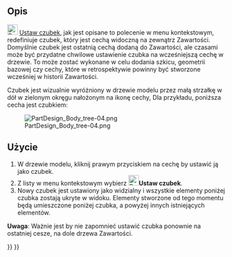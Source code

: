 <languages/>
{{Docnav/pl
|[[PartDesign_WizardShaft/pl|Kreator projektowania wału]]
|[[PartDesign_MoveFeature/pl|Przesuń cechę do innej zawartości]]
|[[PartDesign_Workbench/pl|środowisko pracy Projekt Części]]
|IconL=WizardShaft.svg
|IconR=PartDesign_MoveFeature.svg
|IconC=Workbench_PartDesign.svg
}}

{{GuiCommand/pl
|Name=PartDesign MoveTip
|Name/pl=Projekt Części: Ustaw czubek
|MenuLocation=Menu kontekstowe → Ustaw czubek
|Workbenches=[[PartDesign_Workbench/pl|Projekt Części]]
|Version=0.17
|SeeAlso=[[PartDesign_MoveFeature/pl|Przenieś cechę]], [[PartDesign_MoveFeatureInTree/pl|Przenieś cechę w drzewie]]
}}

<span id="Description"></span>
==Opis==

[[File:PartDesign_MoveTip.svg|24px]] [[PartDesign_MoveTip/pl|Ustaw czubek]], jak jest opisane to polecenie w menu kontekstowym, redefiniuje czubek, który jest cechą widoczną na zewnątrz Zawartości. Domyślnie czubek jest ostatnią cechą dodaną do Zawartości, ale czasami może być przydatne chwilowe ustawienie czubka na wcześniejszą cechę w drzewie. To może zostać wykonane w celu dodania szkicu, geometrii bazowej czy cechy, które w retrospektywie powinny być stworzone wcześniej w historii Zawartości.

Czubek jest wizualnie wyróżniony w drzewie modelu przez małą strzałkę w dół w zielonym okręgu nałożonym na ikonę cechy, Dla przykładu, poniższa cecha jest czubkiem:

[[File:PartDesign_Body_tree-04.png|none]]

<span id="Usage"></span>
==Użycie==

# W drzewie modelu, kliknij prawym przyciskiem na cechę by ustawić ją jako czubek.
# Z listy w menu kontekstowym  wybierz [[File:PartDesign_MoveTip.svg|24px]]'''Ustaw czubek'''.
# Nowy czubek jest ustawiony jako widzialny i wszystkie elementy poniżej czubka zostają ukryte w widoku. Elementy stworzone od tego momentu będą umieszczone poniżej czubka, a powyżej innych istniejących elementów.

'''Uwaga''': Ważnie jest by nie zapomnieć ustawić czubka ponownie na ostatniej cesze, na dole drzewa Zawartości.


{{Docnav/pl
|[[PartDesign_WizardShaft/pl|Kreator projektowania wału]]
|[[PartDesign_MoveFeature/pl|Przesuń cechę do innej zawartości]]
|[[PartDesign_Workbench/pl|środowisko pracy Projekt Części]]
|IconL=WizardShaft.svg
|IconR=PartDesign_MoveFeature.svg
|IconC=Workbench_PartDesign.svg
}}

{{PartDesign Tools navi{{#translation:}}}}
{{Userdocnavi{{#translation:}}}}